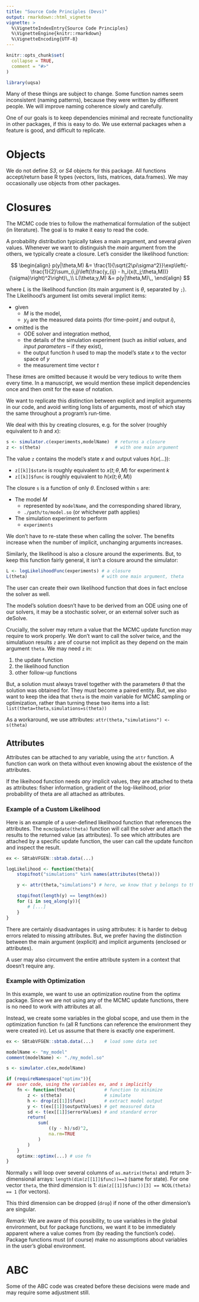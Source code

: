 ```yaml
---
title: "Source Code Principles (Devs)"
output: rmarkdown::html_vignette
vignette: >
  %\VignetteIndexEntry{Source Code Principles}
  %\VignetteEngine{knitr::rmarkdown}
  %\VignetteEncoding{UTF-8}
---
```


```r
knitr::opts_chunk$set(
  collapse = TRUE,
  comment = "#>"
)
```

```r
library(uqsa)
```

Many of these things are subject to change. Some function names seem
inconsistent (naming patterns), because they were written by different
people. We will improve naming coherence slowly and carefully.

One of our goals is to keep dependencies minimal and recreate
functionality in other packages, if this is easy to do. We use
external packages when a feature is good, and difficult to replicate.

# Objects

We do not define _S3_, or _S4_ objects for this package. All functions
accept/return base R types (vectors, lists, matrices, data.frames). We
may occasionally use objects from other packages.

# Closures

The MCMC code tries to follow the mathematical formulation of the
subject (in literature). The goal is to make it easy to read the code.

A probability distribution typically takes a main argument, and
several _given_ values. Whenever we want to distinguish the _main_
argument from the others, we typically create a closure. Let's consider the likelihood function:

$$
\begin{align}
p(y|\theta,M) &= \frac{1}{\sqrt{2\pi\sigma^2}}\exp\left(-\frac{1}{2}\sum_{i,j}\left(\frac{y_{ij} - h_i(x(t_j;\theta,M))}{\sigma}\right)^2\right)\,,\\
L(\theta;y,M) &= p(y|\theta,M)\,,
\end{align}
$$

where $L$ is the likelihood function (its main argument is $\theta$, separated by `;`).
The Likelihood's argument list omits several implict items:

- given
   + $M$ is the model,
   + $y_{ij}$ are the measured data points (for time-point $j$ and output $i$),
- omitted is the
   + ODE solver and integration method,
   + the details of the simulation experiment
     (such as _initial values_, and _input parameters_ -- if they exist),
   + the output function $h$ used to map the model's state $x$ to the vector space of $y$
   + the measurement time vector $t$

These itmes are omitted because it would be very tedious to write them
every time. In a manuscript, we would mention these implicit
dependencies once and then omit for the ease of notation.

We want to replicate this distinction between explicit and implicit
arguments in our code, and avoid writing long lists of arguments, most of which
stay the same throughout a program's run-time.

We deal with this by creating closures, e.g. for the solver (roughly equivalent to $h$ and $x$):

```r
s <- simulator.c(experiments,modelName)  # returns a closure
z <- s(theta)                            # with one main argument
```

The value `z` contains the model's state $x$ and output values $h(x(\dots))$:

- `z[[k]]$state` is roughly equivalent to $x(t;\theta,M)$ for experiment $k$
- `z[[k]]$func` is roughly equivalent to $h(x(t;\theta,M))$

The closure `s` is a function of only $\theta$. Enclosed within `s` are:

- The model $M$
    + represented by `modelName`, and the corresponding shared library,
    + `./path/to/model.so` (or whichever path applies)
- The simulation experiment to perform
    + `experiments`

We don't have to re-state these when calling the solver. The benefits
increase when the number of implicit, unchanging arguments increases.

Similarly, the likelihood is also a closure around the
experiments. But, to keep this function fairly general, it isn't a
closure around the simulator:

```r
L <- logLikelihoodFunc(experiments) # a closure
L(theta)                            # with one main argument, theta
```

The user can create their own likelihood function that does in fact
enclose the solver as well.

The model's solution doesn't have to be derived from an ODE using one
of our solvers, it may be a stochastic solver, or an external solver
such as deSolve.

Crucially, the solver may return a value that the MCMC update function
may require to work properly. We don't want to call the solver twice,
and the simulatiuon results `z` are of course not implicit as they
depend on the main argument `theta`. We may need `z` in:

1. the update function
2. the likelihood function
3. other follow-up functions

But, a solution must always travel together with the parameters
$\theta$ that the solution was obtained for. They must become a paired
entity. But, we also want to keep the idea that `theta` is the _main_
variable for MCMC sampling or optimization, rather than turning these
two items into a list: `list(theta=theta,simulations=s(theta))`

As a workaround, we use attributes: `attr(theta,"simulations") <- s(theta)`

## Attributes

Attributes can be attached to any variable, using the `attr`
function. A function can work on theta without even knowing about the
existence of the attributes.

If the likeihood function needs _any_ implicit values, they are
attached to theta as attributes: fisher information, gradient of the
log-likelihood, prior probability of theta are all attached as
attributes.

### Example of a Custom Likelihood

Here is an example of a user-defined likelihood function that
references the attributes. The `mcmcUpdate(theta)` function will call
the solver and attach the results to the returned value (as
attributes). To see which attributes are attached by a specific update
function, the user can call the update funciton and inspect the
result.

```r
ex <- SBtabVFGEN::sbtab.data(...)

logLikelihood <- function(theta){
    stopifnot("simulations" %in% names(attributes(theta)))

    y <- attr(theta,"simulations") # here, we know that y belongs to theta

    stopifnot(length(y) == length(ex))
    for (i in seq_along(y)){
        # [...]
    }
}
```

There are certainly disadvantages in using attributes: it is harder to
debug errors related to missing attributes. But, we prefer having the
distinction between the main argument (explicit) and implicit
arguments (enclosed or attributes).

A user may also circumvent the entire attribute system in a context
that doesn't require any.

### Example with Optimization

In this example, we want to use an optimization routine from the
optimx package. Since we are not using any of the MCMC update
functions, there is no need to work with attributes at all.

Instead, we create some variables in the global scope, and use them in
the optimization function `fn` (all R functions can reference the
environment they were created in). Let us assume that there is exactly
one experiment.

```r
ex <- SBtabVFGEN::sbtab.data(...)    # load some data set

modelName <- "my_model"
comment(modelName) <- "./my_model.so"

s <- simulator.c(ex,modelName)

if (requireNamespace("optimx")){
##  user code, using the variables ex, and s implicitly
	fn <- function(theta){           # function to minimize
		z <- s(theta)                # simulate
		h <- drop(z[[1]]$func)       # extract model output
		y <- t(ex[[1]]$outputValues) # get measured data
		sd <- t(ex[[1]]$errorValues) # and standard error
		return(
			sum(
				((y - h)/sd)^2,
				na.rm=TRUE
			)
		)
	}
	optimx::optimx(...) # use fn
}
```

Normally `s` will loop over several columns of `as.matrix(theta)` and
return 3-dimensional arrays: `length(dim(z[[1]]$func))==3` (same for
state). For one vector `theta`, the third dimension is 1:
`dim(z[[1]]$func))[3] == NCOL(theta) == 1` (for vectors).

This third dimension can be dropped (`drop`) if none of the other
dimension's are singular.

_Remark:_ We are aware of this possibility, to use variables in the
global environment, but for package functions, we want it to be
immediately apparent where a value comes from (by reading the
function's code). Package functions must (of course) make no
assumptions about variables in the user's global environment.

# ABC

Some of the ABC code was created before these decisions were made and may
require some adjustment still.
